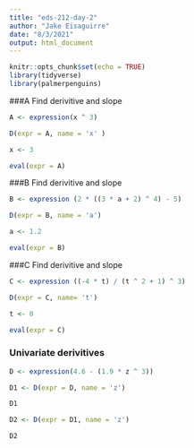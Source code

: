 ```yaml
---
title: "eds-212-day-2"
author: "Jake Eisaguirre"
date: "8/3/2021"
output: html_document
---
```


```r
knitr::opts_chunk$set(echo = TRUE)
library(tidyverse)
library(palmerpenguins)

```

###A Find derivitive and slope
```r

A <- expression(x ^ 3)

D(expr = A, name = 'x' )

x <- 3

eval(expr = A)

```

###B Find derivitive and slope
```r

B <- expression (2 * ((3 * a + 2) ^ 4) - 5) 

D(expr = B, name = 'a')

a <- 1.2

eval(expr = B)

```

###C Find derivitive and slope
```r
C <- expression ((-4 * t) / (t ^ 2 + 1) ^ 3)

D(expr = C, name= 't')

t <- 0

eval(expr = C)


```

### Univariate derivitives 
```r
D <- expression(4.6 - (1.9 * z ^ 3))

D1 <- D(expr = D, name = 'z')

D1

D2 <- D(expr = D1, name = 'z')

D2


```

